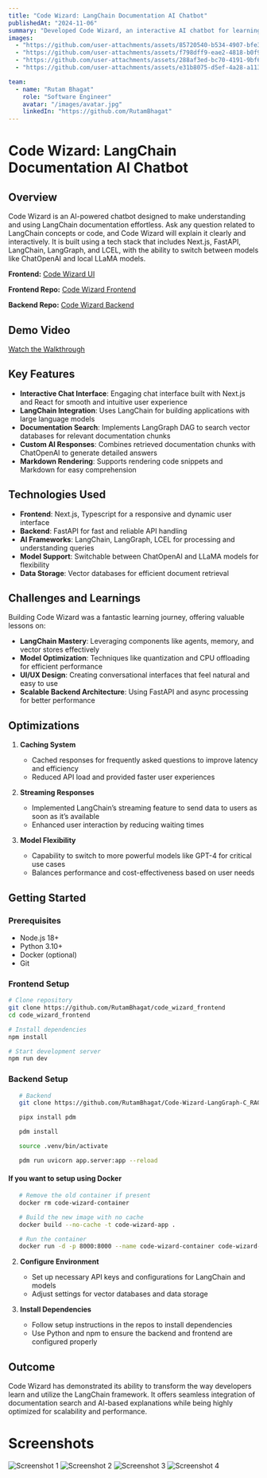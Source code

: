 ```yaml
---
title: "Code Wizard: LangChain Documentation AI Chatbot"
publishedAt: "2024-11-06"
summary: "Developed Code Wizard, an interactive AI chatbot for learning LangChain documentation, built with cutting-edge technologies like LangChain, LangGraph, FastAPI, and Next.js."
images:
  - "https://github.com/user-attachments/assets/85720540-b534-4907-bfe3-da125306e684"
  - "https://github.com/user-attachments/assets/f798dff9-eae2-4818-b0f9-620ea596e034"
  - "https://github.com/user-attachments/assets/288af3ed-bc70-4191-9bf6-b00c8f44fdd2"
  - "https://github.com/user-attachments/assets/e31b8075-d5ef-4a28-a113-37fc9f8c2842"

team:
  - name: "Rutam Bhagat"
    role: "Software Engineer"
    avatar: "/images/avatar.jpg"
    linkedIn: "https://github.com/RutamBhagat"
---
```


# Code Wizard: LangChain Documentation AI Chatbot

## Overview

Code Wizard is an AI-powered chatbot designed to make understanding and using LangChain documentation effortless. Ask any question related to LangChain concepts or code, and Code Wizard will explain it clearly and interactively. It is built using a tech stack that includes Next.js, FastAPI, LangChain, LangGraph, and LCEL, with the ability to switch between models like ChatOpenAI and local LLaMA models.

**Frontend:** [Code Wizard UI](https://code-wizard-frontend.vercel.app/)

**Frontend Repo:** [Code Wizard Frontend](https://github.com/RutamBhagat/code_wizard_frontend)

**Backend Repo:** [Code Wizard Backend](https://github.com/RutamBhagat/Code-Wizard-LangGraph-C_RAG)

## Demo Video

[Watch the Walkthrough](https://github.com/user-attachments/assets/399aae3e-a1fc-4160-b878-4aa43cd28a38)

## Key Features

- **Interactive Chat Interface**: Engaging chat interface built with Next.js and React for smooth and intuitive user experience
- **LangChain Integration**: Uses LangChain for building applications with large language models
- **Documentation Search**: Implements LangGraph DAG to search vector databases for relevant documentation chunks
- **Custom AI Responses**: Combines retrieved documentation chunks with ChatOpenAI to generate detailed answers
- **Markdown Rendering**: Supports rendering code snippets and Markdown for easy comprehension

## Technologies Used

- **Frontend**: Next.js, Typescript for a responsive and dynamic user interface
- **Backend**: FastAPI for fast and reliable API handling
- **AI Frameworks**: LangChain, LangGraph, LCEL for processing and understanding queries
- **Model Support**: Switchable between ChatOpenAI and LLaMA models for flexibility
- **Data Storage**: Vector databases for efficient document retrieval

## Challenges and Learnings

Building Code Wizard was a fantastic learning journey, offering valuable lessons on:

- **LangChain Mastery**: Leveraging components like agents, memory, and vector stores effectively
- **Model Optimization**: Techniques like quantization and CPU offloading for efficient performance
- **UI/UX Design**: Creating conversational interfaces that feel natural and easy to use
- **Scalable Backend Architecture**: Using FastAPI and async processing for better performance

## Optimizations

1. **Caching System**

   - Cached responses for frequently asked questions to improve latency and efficiency
   - Reduced API load and provided faster user experiences

2. **Streaming Responses**

   - Implemented LangChain’s streaming feature to send data to users as soon as it’s available
   - Enhanced user interaction by reducing waiting times

3. **Model Flexibility**
   - Capability to switch to more powerful models like GPT-4 for critical use cases
   - Balances performance and cost-effectiveness based on user needs

## Getting Started

### Prerequisites

- Node.js 18+
- Python 3.10+
- Docker (optional)
- Git

### Frontend Setup

```bash
# Clone repository
git clone https://github.com/RutamBhagat/code_wizard_frontend
cd code_wizard_frontend

# Install dependencies
npm install

# Start development server
npm run dev
```

### Backend Setup

```bash
   # Backend
   git clone https://github.com/RutamBhagat/Code-Wizard-LangGraph-C_RAG

   pipx install pdm

   pdm install

   source .venv/bin/activate

   pdm run uvicorn app.server:app --reload
```

#### If you want to setup using Docker

```bash
   # Remove the old container if present
   docker rm code-wizard-container

   # Build the new image with no cache
   docker build --no-cache -t code-wizard-app .

   # Run the container
   docker run -d -p 8000:8000 --name code-wizard-container code-wizard-app
```

2. **Configure Environment**

   - Set up necessary API keys and configurations for LangChain and models
   - Adjust settings for vector databases and data storage

3. **Install Dependencies**
   - Follow setup instructions in the repos to install dependencies
   - Use Python and npm to ensure the backend and frontend are configured properly

## Outcome

Code Wizard has demonstrated its ability to transform the way developers learn and utilize the LangChain framework. It offers seamless integration of documentation search and AI-based explanations while being highly optimized for scalability and performance.

# Screenshots

![Screenshot 1](https://github.com/user-attachments/assets/85720540-b534-4907-bfe3-da125306e684)
![Screenshot 2](https://github.com/user-attachments/assets/f798dff9-eae2-4818-b0f9-620ea596e034)
![Screenshot 3](https://github.com/user-attachments/assets/288af3ed-bc70-4191-9bf6-b00c8f44fdd2)
![Screenshot 4](https://github.com/user-attachments/assets/e31b8075-d5ef-4a28-a113-37fc9f8c2842)
